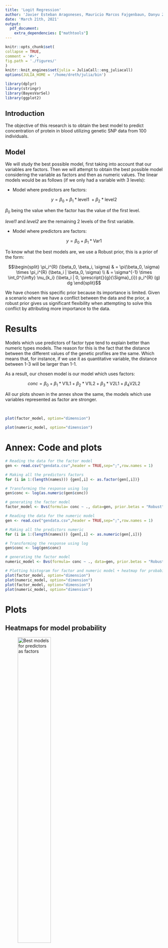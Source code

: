 ```yaml
---
title: 'Logit Regression'
author: 'Javier Esteban Aragoneses, Mauricio Marcos Fajgenbaun, Danyu Zhang, Daniel Alonso'
date: 'March 21th, 2021'
output: 
  pdf_document:
    extra_dependencies: ["mathtools"]
---
```


\small

```r
knitr::opts_chunk$set(
collapse = TRUE,
comment = '#>',
fig.path = './figures/'
)
knitr::knit_engines$set(julia = JuliaCall::eng_juliacall)
options(JULIA_HOME = '/home/dreth/julia/bin')
```

```r
library(dplyr)
library(stringr)
library(BayesVarSel)
library(ggplot2)
```

## Introduction

The objective of this research is to obtain the best model to predict concentration of protein in blood utilizing genetic SNP data from 100 individuals.

## Model

We will study the best possible model, first taking into account that our variables are factors. Then we will attempt to obtain the best possible model considering the variable as factors and then as numeric values. The linear models would be as follows (if we only had a variable with 3 levels):

- Model where predictors are factors:

$$y = \beta_0 + \beta_1 * \text{level1 } + \beta_2 * \text{level2}$$

$\beta_0$ being the value when the factor has the value of the first level.

*level1* and *level2* are the remaining 2 levels of the first variable.

- Model where predictors are factors:

$$y = \beta_0 + \beta_1 * \text{Var1}$$

To know what the best models are, we use a Robust prior, this is a prior of the form:

$$\begin{split} \pi_i^{R} (\beta_0, \beta_i, \sigma) & = \pi(\beta_0, \sigma) \times \pi_i^{R} (\beta_i | \beta_0, \sigma) \\
& = \sigma^{-1} \times \int_0^{\infty} \nu_{k_i} (\beta_i | 0, \prescript{}{g}{\Sigma}_{i}) p_i^{R} (g) dg \end{split}$$

We have chosen this specific prior because its importance is limited. Given a scenario where we have a conflict between the data and the prior, a robust prior gives us significant flexibility when attempting to solve this conflict by attributing more importance to the data. 

# Results

Models which use predictors of factor type tend to explain better than numeric types models. The reason for this is the fact that the distance between the different values of the genetic profiles are the same. Which means that, for instance, if we use it as quantitative variable, the distance between 1-3 will be larger than 1-1.

As a result, our chosen model is our model which uses factors:

$$conc = \beta_0 + \beta_1 * \text{V1L1} + \beta_2 * \text{V1L2} + \beta_3 * \text{V2L1} + \beta_4 \text{V2L2}$$

All our plots shown in the annex show the same, the models which use variables represented as factor are stronger.

&nbsp;

```r
plot(factor_model, option="dimension")
```

```r
plot(numeric_model, option="dimension")
```

\newpage

# Annex: Code and plots

```r
# Reading the data for the factor model
gen <- read.csv("gendata.csv",header = TRUE,sep=";",row.names = 1)

# Making all the predictors factors
for (i in 1:(length(names))) {gen[,i] <- as.factor(gen[,i])}

# Transforming the response using log 
gen$conc <- log(as.numeric(gen$conc))

# generating the factor model
factor_model <- Bvs(formula= conc ~ ., data=gen, prior.betas = "Robust")

# Reading the data for the numeric model
gen <- read.csv("gendata.csv",header = TRUE,sep=";",row.names = 1)

# Making all the predictors numeric
for (i in 1:(length(names))) {gen[,i] <- as.numeric(gen[,i])}

# Transforming the response using log 
gen$conc <- log(gen$conc)

# generating the factor model
numeric_model <- Bvs(formula= conc ~ ., data=gen, prior.betas = "Robust")

# Plotting histogram for factor and numeric model + heatmap for probabilities
plot(factor_model, option="dimension")
plot(numeric_model, option="dimension")
plot(factor_model, option="dimension")
plot(numeric_model, option="dimension")
```

# Plots

## Heatmaps for model probability

![Best models for predictors as factors](factor.png){width=50%}

![Best models for predictors as numeric values](numeric.png){width=50%}